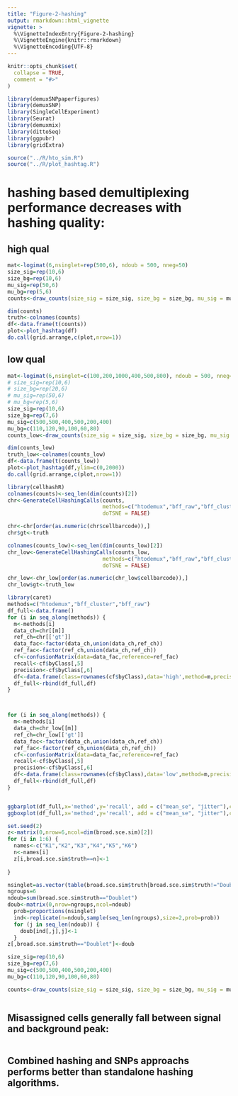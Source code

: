 ```yaml
---
title: "Figure-2-hashing"
output: rmarkdown::html_vignette
vignette: >
  %\VignetteIndexEntry{Figure-2-hashing}
  %\VignetteEngine{knitr::rmarkdown}
  %\VignetteEncoding{UTF-8}
---
```


```r
knitr::opts_chunk$set(
  collapse = TRUE,
  comment = "#>"
)
```

```r
library(demuxSNPpaperfigures)
library(demuxSNP)
library(SingleCellExperiment)
library(Seurat)
library(demuxmix)
library(dittoSeq)
library(ggpubr)
library(gridExtra)

```

````r

source("../R/hto_sim.R")
source("../R/plot_hashtag.R")
````

# hashing based demultiplexing performance decreases with hashing quality:

## high qual 

````r

mat<-logimat(6,nsinglet=rep(500,6), ndoub = 500, nneg=50)
size_sig=rep(10,6)
size_bg=rep(10,6)
mu_sig=rep(50,6)
mu_bg=rep(5,6)
counts<-draw_counts(size_sig = size_sig, size_bg = size_bg, mu_sig = mu_sig, mu_bg = mu_bg, mat = mat, seed = 1)

dim(counts)
truth<-colnames(counts)
df<-data.frame(t(counts))
plot<-plot_hashtag(df)
do.call(grid.arrange,c(plot,nrow=1))
````

## low qual

````r

mat<-logimat(6,nsinglet=c(100,200,1000,400,500,800), ndoub = 500, nneg=50)
# size_sig=rep(10,6)
# size_bg=rep(20,6)
# mu_sig=rep(50,6)
# mu_bg=rep(5,6)
size_sig=rep(10,6)
size_bg=rep(7,6)
mu_sig=c(500,500,400,500,200,400)
mu_bg=c(110,120,90,100,60,80)
counts_low<-draw_counts(size_sig = size_sig, size_bg = size_bg, mu_sig = mu_sig, mu_bg = mu_bg, mat = mat, seed = 1)

dim(counts_low)
truth_low<-colnames(counts_low)
df<-data.frame(t(counts_low))
plot<-plot_hashtag(df,ylim=c(0,2000))
do.call(grid.arrange,c(plot,nrow=1))
````

````r

library(cellhashR)
colnames(counts)<-seq_len(dim(counts)[2])
chr<-GenerateCellHashingCalls(counts,
                              methods=c("htodemux","bff_raw","bff_cluster","dropletutils","multiseq"),
                              doTSNE = FALSE)

chr<-chr[order(as.numeric(chr$cellbarcode)),]
chr$gt<-truth

colnames(counts_low)<-seq_len(dim(counts_low)[2])
chr_low<-GenerateCellHashingCalls(counts_low,
                              methods=c("htodemux","bff_raw","bff_cluster","dropletutils","multiseq"),
                              doTSNE = FALSE)

chr_low<-chr_low[order(as.numeric(chr_low$cellbarcode)),]
chr_low$gt<-truth_low

library(caret)
methods=c("htodemux","bff_cluster","bff_raw")
df_full<-data.frame()
for (i in seq_along(methods)) {
  m<-methods[i]
  data_ch=chr[[m]]
  ref_ch=chr[['gt']]
  data_fac<-factor(data_ch,union(data_ch,ref_ch))
  ref_fac<-factor(ref_ch,union(data_ch,ref_ch))
  cf<-confusionMatrix(data=data_fac,reference=ref_fac)
  recall<-cf$byClass[,5]
  precision<-cf$byClass[,6]
  df<-data.frame(class=rownames(cf$byClass),data='high',method=m,precision=precision,recall=recall)
  df_full<-rbind(df_full,df)
}



for (i in seq_along(methods)) {
  m<-methods[i]
  data_ch=chr_low[[m]]
  ref_ch=chr_low[['gt']]
  data_fac<-factor(data_ch,union(data_ch,ref_ch))
  ref_fac<-factor(ref_ch,union(data_ch,ref_ch))
  cf<-confusionMatrix(data=data_fac,reference=ref_fac)
  recall<-cf$byClass[,5]
  precision<-cf$byClass[,6]
  df<-data.frame(class=rownames(cf$byClass),data='low',method=m,precision=precision,recall=recall)
  df_full<-rbind(df_full,df)
}


ggbarplot(df_full,x='method',y='recall', add = c("mean_se", "jitter"),color="data",position=position_dodge())
ggboxplot(df_full,x='method',y='recall', add = c("mean_se", "jitter"),color="data", label='class',label.select = list(top.down = 1))
````



````r

set.seed(2)
z<-matrix(0,nrow=6,ncol=dim(broad.sce.sim)[2])
for (i in 1:6) {
  names<-c("K1","K2","K3","K4","K5","K6")
  n<-names[i]
  z[i,broad.sce.sim$truth==n]<-1
  
}

nsinglet=as.vector(table(broad.sce.sim$truth[broad.sce.sim$truth!="Doublet"]))[1:6]
ngroups=6
ndoub=sum(broad.sce.sim$truth=="Doublet")
doub<-matrix(0,nrow=ngroups,ncol=ndoub)
  prob=proportions(nsinglet)
  ind<-replicate(n=ndoub,sample(seq_len(ngroups),size=2,prob=prob))
  for (j in seq_len(ndoub)) {
    doub[ind[,j],j]<-1
  }
z[,broad.sce.sim$truth=="Doublet"]<-doub

size_sig=rep(10,6)
size_bg=rep(7,6)
mu_sig=c(500,500,400,500,200,400)
mu_bg=c(110,120,90,100,60,80)

counts<-draw_counts(size_sig = size_sig, size_bg = size_bg, mu_sig = mu_sig, mu_bg = mu_bg, mat = z)

````




````r



````


## Misassigned cells generally fall between signal and background peak:

````r


````



## Combined hashing and SNPs approachs performs better than standalone hashing algorithms.


````r



````
